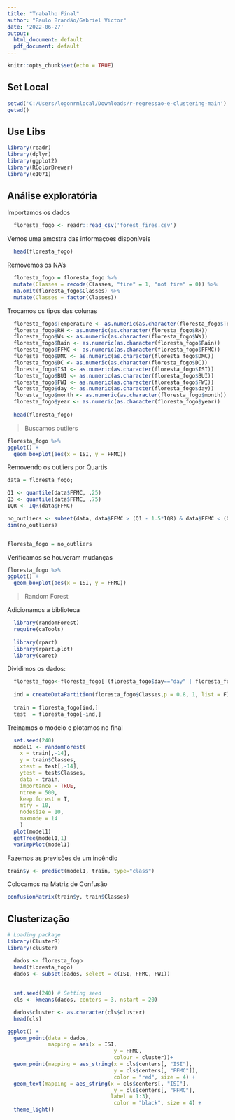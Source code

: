 ---
title: "Trabalho Final"
author: "Paulo Brandão/Gabriel Victor"
date: '2022-06-27'
output:
  html_document: default
  pdf_document: default
---

```{r setup, include=FALSE}
knitr::opts_chunk$set(echo = TRUE)
```

## Set Local
```{r setlocal}
setwd('C:/Users/logonrmlocal/Downloads/r-regressao-e-clustering-main')
getwd()
```

## Use Libs
```{r uselibs, message=FALSE}
library(readr)
library(dplyr)
library(ggplot2)
library(RColorBrewer)
library(e1071)
```

## Análise exploratória

Importamos os dados

```{r vendasonline, message=FALSE}
  floresta_fogo <- readr::read_csv('forest_fires.csv')
```

Vemos uma amostra das informaçoes disponíveis

```{r vendasonlineview}
  head(floresta_fogo)
```

Removemos os NA's

```{r vendas_parse, message=FALSE}
  floresta_fogo = floresta_fogo %>% 
  mutate(Classes = recode(Classes, "fire" = 1, "not fire" = 0)) %>% 
  na.omit(floresta_fogo$Classes) %>% 
  mutate(Classes = factor(Classes))
```

Trocamos os tipos das colunas

```{r trocartiposdascolunas}

  floresta_fogo$Temperature <- as.numeric(as.character(floresta_fogo$Temperature))
  floresta_fogo$RH <- as.numeric(as.character(floresta_fogo$RH))
  floresta_fogo$Ws <- as.numeric(as.character(floresta_fogo$Ws))
  floresta_fogo$Rain <- as.numeric(as.character(floresta_fogo$Rain))
  floresta_fogo$FFMC <- as.numeric(as.character(floresta_fogo$FFMC))
  floresta_fogo$DMC <- as.numeric(as.character(floresta_fogo$DMC))
  floresta_fogo$DC <- as.numeric(as.character(floresta_fogo$DC))
  floresta_fogo$ISI <- as.numeric(as.character(floresta_fogo$ISI))
  floresta_fogo$BUI <- as.numeric(as.character(floresta_fogo$BUI))
  floresta_fogo$FWI <- as.numeric(as.character(floresta_fogo$FWI))
  floresta_fogo$day <- as.numeric(as.character(floresta_fogo$day))
  floresta_fogo$month <- as.numeric(as.character(floresta_fogo$month))
  floresta_fogo$year <- as.numeric(as.character(floresta_fogo$year))
  
  head(floresta_fogo)
```

> Buscamos outliers

```{r outliers}
floresta_fogo %>% 
ggplot() +
  geom_boxplot(aes(x = ISI, y = FFMC))
```
Removendo os outliers por Quartis

```{r remove_outliers}
data = floresta_fogo;

Q1 <- quantile(data$FFMC, .25)
Q3 <- quantile(data$FFMC, .75)
IQR <- IQR(data$FFMC)

no_outliers <- subset(data, data$FFMC > (Q1 - 1.5*IQR) & data$FFMC < (Q3 + 1.5*IQR))
dim(no_outliers)


floresta_fogo = no_outliers

```
Verificamos se houveram mudanças

```{r outliers_clean}
floresta_fogo %>% 
ggplot() +
  geom_boxplot(aes(x = ISI, y = FFMC))
```


> Random Forest

Adicionamos a biblioteca

```{r random_forest_lib_add}
  library(randomForest)
  require(caTools)
  
  library(rpart)
  library(rpart.plot)
  library(caret)
```

Dividimos os dados:
```{r entropia}
  floresta_fogo<-floresta_fogo[!(floresta_fogo$day=="day" | floresta_fogo$day=="Sidi-Bel Abbes Region Dataset"),]
  
  ind = createDataPartition(floresta_fogo$Classes,p = 0.8, 1, list = F)
  
  train = floresta_fogo[ind,]
  test  = floresta_fogo[-ind,]
```

Treinamos o modelo e plotamos no final

```{r random_forest_generate_2}
  set.seed(240)
  model1 <- randomForest(
    x = train[,-14],
    y = train$Classes,
    xtest = test[,-14],
    ytest = test$Classes,
    data = train, 
    importance = TRUE,
    ntree = 500,
    keep.forest = T,
    mtry = 10,
    nodesize = 10,
    maxnode = 14
    )
  plot(model1)
  getTree(model1,1)
  varImpPlot(model1)
```

Fazemos as previsões de um incêndio

```{r predict}
train$y <- predict(model1, train, type="class")
```


Colocamos na Matriz de Confusão
```{r matrix}
confusionMatrix(train$y, train$Classes)
```




## Clusterização

```{r loadlibcluster}
# Loading package
library(ClusterR)
library(cluster)
```

```{r cluster}
  dados <- floresta_fogo
  head(floresta_fogo)
  dados <- subset(dados, select = c(ISI, FFMC, FWI))
  
  
  set.seed(240) # Setting seed
  cls <- kmeans(dados, centers = 3, nstart = 20)
```

```{r defineclusters}
  dados$cluster <- as.character(cls$cluster)
  head(cls)
```

```{r plot clusters}

ggplot() +
  geom_point(data = dados, 
             mapping = aes(x = ISI, 
                                  y = FFMC, 
                                  colour = cluster))+
  geom_point(mapping = aes_string(x = cls$centers[, "ISI"], 
                                  y = cls$centers[, "FFMC"]),
                                  color = "red", size = 4) +
  geom_text(mapping = aes_string(x = cls$centers[, "ISI"], 
                                  y = cls$centers[, "FFMC"],
                                 label = 1:3),
                                  color = "black", size = 4) +
  theme_light()
```



